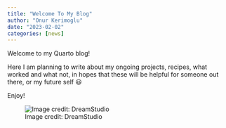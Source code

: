 ```yaml
---
title: "Welcome To My Blog"
author: "Onur Kerimoglu"
date: "2023-02-02"
categories: [news]
---
```


Welcome to my Quarto blog!

Here I am planning to write about my ongoing projects, recipes, what worked and what not, in hopes that these will be helpful for someone out there, or my future self 😃

Enjoy!

![Image credit: DreamStudio](DreamStudio_a_pencil_and_watercolor_drawing_of_steaming_coffee_next_to_a_computer_keyboard_on_desk.jpg){fig-align="left"}
